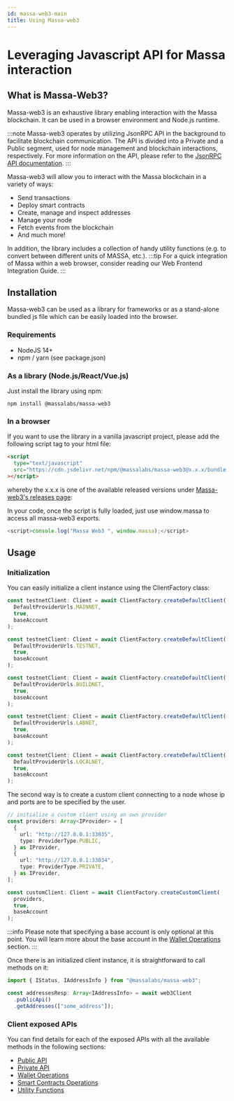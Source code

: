 ```yaml
---
id: massa-web3-main
title: Using Massa-web3
---
```



# Leveraging Javascript API for Massa interaction

## What is Massa-Web3?

Massa-web3 is an exhaustive library enabling interaction with the Massa blockchain. It can be used in a browser environment and Node.js runtime.

:::note
Massa-web3 operates by utilizing JsonRPC API in the background to facilitate blockchain communication. The API is divided into a Private and a Public segment, used for node management and blockchain interactions, respectively. For more information on the API, please refer to the [JsonRPC API documentation](api/jsonrpc).
:::

Massa-web3 will allow you to interact with the Massa blockchain in a variety of ways:

- Send transactions
- Deploy smart contracts
- Create, manage and inspect addresses
- Manage your node
- Fetch events from the blockchain
- And much more!

In addition, the library includes a collection of handy utility functions (e.g. to convert between different units of MASSA, etc.).
:::tip
For a quick integration of Massa within a web browser, consider reading our Web Frontend Integration Guide.
:::

## Installation

Massa-web3 can be used as a library for frameworks or as a stand-alone bundled js file which can be easily loaded into the browser.

### Requirements

- NodeJS 14+
- npm / yarn (see package.json)

### As a library (Node.js/React/Vue.js)

Just install the library using npm:

```shell
npm install @massalabs/massa-web3
```

### In a browser

If you want to use the library in a vanilla javascript project, please add the following script tag to your html file:

```html
<script
  type="text/javascript"
  src="https://cdn.jsdelivr.net/npm/@massalabs/massa-web3@x.x.x/bundle.js"
></script>
```

whereby the x.x.x is one of the available released versions under [Massa-web3's releases page](https://github.com/massalabs/massa-web3/releases):

In your code, once the script is fully loaded, just use window.massa to access all massa-web3 exports.

```ts
<script>console.log("Massa Web3 ", window.massa);</script>
```

## Usage

### Initialization

You can easily initialize a client instance using the ClientFactory class:

<Tabs>
<TabItem value="mainnet-client" label="Mainnet" default>

```typescript
const testnetClient: Client = await ClientFactory.createDefaultClient(
  DefaultProviderUrls.MAINNET,
  true,
  baseAccount
);
```

</TabItem>

<TabItem value="testnet-client" label="Testnet" default>

```typescript
const testnetClient: Client = await ClientFactory.createDefaultClient(
  DefaultProviderUrls.TESTNET,
  true,
  baseAccount
);
```

</TabItem>

<TabItem value="buildnet-client" label="Buildnet" default>

```typescript
const testnetClient: Client = await ClientFactory.createDefaultClient(
  DefaultProviderUrls.BUILDNET,
  true,
  baseAccount
);
```

</TabItem>

<TabItem value="labnet-client" label="Labnet" default>

```typescript
const testnetClient: Client = await ClientFactory.createDefaultClient(
  DefaultProviderUrls.LABNET,
  true,
  baseAccount
);
```

</TabItem>

<TabItem value="local-client" label="Localnet" default>

```typescript
const testnetClient: Client = await ClientFactory.createDefaultClient(
  DefaultProviderUrls.LOCALNET,
  true,
  baseAccount
);
```

</TabItem>

<TabItem value="custom-client" label="Custom Client">
The second way is to create a custom client connecting to a node whose ip and ports are to be specified by the user.

```ts
// initialize a custom client using an own provider
const providers: Array<IProvider> = [
  {
    url: "http://127.0.0.1:33035",
    type: ProviderType.PUBLIC,
  } as IProvider,
  {
    url: "http://127.0.0.1:33034",
    type: ProviderType.PRIVATE,
  } as IProvider,
];

const customClient: Client = await ClientFactory.createCustomClient(
  providers,
  true,
  baseAccount
);
```

</TabItem>
</Tabs>

:::info
Please note that specifying a base account is only optional at this point. You will learn more about the base account in the [Wallet Operations](massa-web3/massa-web3-wallet) section.
:::

Once there is an initialized client instance, it is straightforward to call methods on it:

```ts
import { IStatus, IAddressInfo } from "@massalabs/massa-web3";

const addressesResp: Array<IAddressInfo> = await web3Client
  .publicApi()
  .getAddresses(["some_address"]);
```

### Client exposed APIs

You can find details for each of the exposed APIs with all the available methods in the following sections:

- [Public API](massa-web3/massa-web3-public-api)
- [Private API](massa-web3/massa-web3-private-api)
- [Wallet Operations](massa-web3/massa-web3-wallet)
- [Smart Contracts Operations](massa-web3/massa-web3-smart-contracts)
- [Utility Functions](massa-web3/massa-web3-utils)
